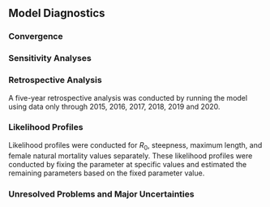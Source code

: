 ## Model Diagnostics

### Convergence



### Sensitivity Analyses


\begin{enumerate}

	\item Assume a natural mortality rate of 0.284 per year based on the oldest literature age of 19 years.
	
	\item Assume a natural mortality rate of 0.108 per year based on the oldest observed age of 50 years. 

	\item No recruitment deviations estimated (recruitment assumed deterministic).

\end{enumerate}



### Retrospective Analysis

A five-year retrospective analysis was conducted by running the model using data only through 2015, 2016, 2017, 2018, 2019 and 2020. 

### Likelihood Profiles

Likelihood profiles were conducted for $R_0$, steepness, maximum length, and female natural mortality values separately. These likelihood profiles were conducted by fixing the parameter at specific values and estimated the remaining parameters based on the fixed parameter value.



### Unresolved Problems and Major Uncertainties

